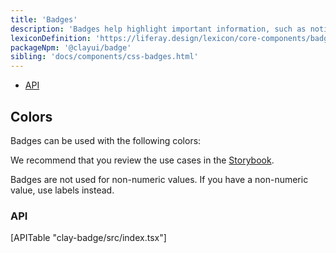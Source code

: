 ```yaml
---
title: 'Badges'
description: 'Badges help highlight important information, such as notifications or new and unread messages.'
lexiconDefinition: 'https://liferay.design/lexicon/core-components/badges/'
packageNpm: '@clayui/badge'
sibling: 'docs/components/css-badges.html'
---
```



<div class="nav-toc-absolute">
<div class="nav-toc">

-   [API](#api)

</div>
</div>

## Colors

Badges can be used with the following colors:

<Badge />

We recommend that you review the use cases in the <a href="https://storybook-clayui.netlify.com/?path=/story/claybadge--default">Storybook</a>.

<div class="clay-site-alert alert alert-warning">
	Badges are not used for non-numeric values. If you have a non-numeric value,
	use labels instead.
</div>

### API

<div>[APITable "clay-badge/src/index.tsx"]</div>
